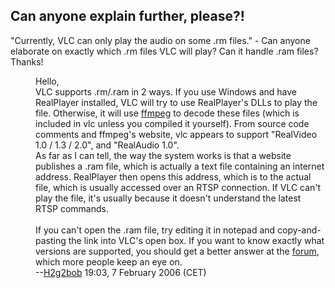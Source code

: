 == Can anyone explain further, please?! ==

"Currently, VLC can only play the audio on some .rm files."
- Can anyone elaborate on exactly which .rm files VLC will play? Can it handle .ram files?
Thanks!
: Hello,
: VLC supports .rm/.ram in 2 ways. If you use Windows and have RealPlayer installed, VLC will try to use RealPlayer's DLLs to play the file. Otherwise, it will use [[ffmpeg]] to decode these files (which is included in vlc unless you compiled it yourself). From source code comments and ffmpeg's website, vlc appears to support "RealVideo 1.0 / 1.3 / 2.0", and "RealAudio 1.0".
: As far as I can tell, the way the system works is that a website publishes a .ram file, which is actually a text file containing an internet address. RealPlayer then opens this address, which is to the actual file, which is usually accessed over an RTSP connection. If VLC can't play the file, it's usually because it doesn't understand the latest RTSP commands.
: &nbsp;
:If you can't open the .ram file, try editing it in notepad and copy-and-pasting the link into VLC's open box. If you want to know exactly what versions are supported, you should get a better answer at the [[forum]], which more people keep an eye on.
: --[[User:H2g2bob|H2g2bob]] 19:03, 7 February 2006 (CET)